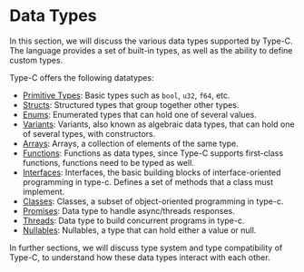 # Data Types
In this section, we will discuss the various data types supported by Type-C. The language provides a set of built-in types, as well as the ability to define custom types.

Type-C offers the following datatypes:
- [Primitive Types](/docs/datatypes/basictypes): Basic types such as `bool`, `u32`, `f64`, etc.
- [Structs](/docs/datatypes/structs): Structured types that group together other types.
- [Enums](/docs/datatypes/enums): Enumerated types that can hold one of several values.
- [Variants](/docs/datatypes/variants): Variants, also known as algebraic data types, that can hold one of several types, with constructors.
- [Arrays](/docs/datatypes/arrays): Arrays, a collection of elements of the same type.
- [Functions](/docs/datatypes/functions): Functions as data types, since Type-C supports first-class functions, functions need to be typed as well.
- [Interfaces](/docs/datatypes/interfaces): Interfaces, the basic building blocks of interface-oriented programming in type-c. Defines a set of methods that a class must implement.
- [Classes](/docs/datatypes/classes): Classes, a subset of object-oriented programming in type-c.
- [Promises](/docs/datatypes/promises): Data type to handle async/threads responses.
- [Threads](/docs/datatypes/threads): Data type to build concurrent programs in type-c.
- [Nullables](/docs/datatypes/nullables): Nullables, a type that can hold either a value or null.

In further sections, we will discuss type system and type compatibility of Type-C, to understand how these data types interact with each other.